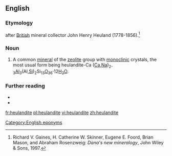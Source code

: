 ==English==

===Etymology===
{{suffix|Heuland|ite|lang=en}} after [[British]] mineral collector John Henry Heuland (1778-1856).<ref>Richard V. Gaines, H. Catherine W. Skinner, Eugene E. Foord, Brian Mason, and Abraham Rosenzweig: ''Dana's new mineralogy'', John Wiley & Sons, 1997.</ref>

===Noun===
{{en-noun|~}}

# {{lb|en|mineral}} A common [[mineral]] of the [[zeolite]] group with [[monoclinic]] crystals, the most usual form being heulandite-Ca ([[calcium|Ca]],[[sodium|Na]])<sub>2-3</sub>[[aluminum|Al]]<sub>3</sub>(Al,[[silicon|Si]])<sub>2</sub>Si<sub>13</sub>[[oxygen|O]]<sub>36</sub>·12[[water|H<sub>2</sub>O]].

===Further reading===
* {{R:WebMineral}}
* {{R:mindat}}
<references/>

[[Category:English eponyms]]

[[fr:heulandite]]
[[pl:heulandite]]
[[vi:heulandite]]
[[zh:heulandite]]